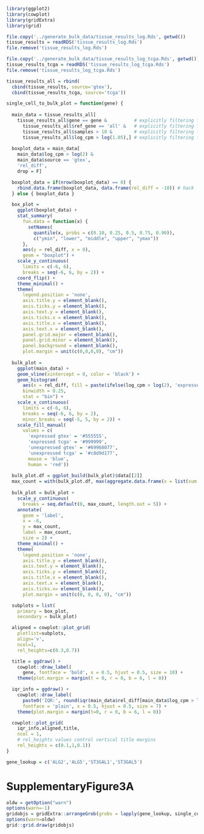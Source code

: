 ```r
library(ggplot2)
library(cowplot)
library(gridExtra)
library(grid)
```

```r
file.copy('../generate_bulk_data/tissue_results_log.Rds', getwd())
tissue_results = readRDS('tissue_results_log.Rds')
file.remove('tissue_results_log.Rds')
```

```r
file.copy('../generate_bulk_data/tissue_results_log_tcga.Rds', getwd())
tissue_results_tcga = readRDS('tissue_results_log_tcga.Rds')
file.remove('tissue_results_log_tcga.Rds')
```

```r
tissue_results_all = rbind(
  cbind(tissue_results, source='gtex'),
  cbind(tissue_results_tcga, source='tcga'))
```

```r
single_cell_to_bulk_plot = function(gene) {
  
  main_data = tissue_results_all[
    tissue_results_all$gene == gene &          # explicitly filtering for gene
      tissue_results_all$ref_gene == 'all' &   # explicitly filtering for quants normalised by all segs
      tissue_results_all$samples > 10 &        # explicitly filtering for tissue with greater than 10 samples
      tissue_results_all$log_cpm > log(1.05),] # explicitly filtering for sample with TPM > 0.05
  
  boxplot_data = main_data[
    main_data$log_cpm > log(2) &
    main_data$source == 'gtex',
    'rel_diff',
    drop = F]

  boxplot_data = if(nrow(boxplot_data) == 0) {
    rbind.data.frame(boxplot_data, data.frame(rel_diff = -10)) # hack
  } else { boxplot_data }

  box_plot =
    ggplot(boxplot_data) +
    stat_summary(
      fun.data = function(x) {
        setNames(
          quantile(x, probs = c(0.10, 0.25, 0.5, 0.75, 0.90)),
          c("ymin", "lower", "middle", "upper", "ymax"))
      },
      aes(y = rel_diff, x = 0),
      geom = "boxplot") +
    scale_y_continuous(
      limits = c(-6, 6),
      breaks = seq(-6, 6, by = 2)) +
    coord_flip() +
    theme_minimal() +
    theme(
      legend.position = 'none',
      axis.title.y = element_blank(),
      axis.ticks.y = element_blank(),
      axis.text.y = element_blank(),
      axis.ticks.x = element_blank(),
      axis.title.x = element_blank(),
      axis.text.x = element_blank(),
      panel.grid.major = element_blank(),
      panel.grid.minor = element_blank(),
      panel.background = element_blank(),
      plot.margin = unit(c(0,0,0,0), "cm"))
  
  bulk_plot = 
    ggplot(main_data) +
    geom_vline(xintercept = 0, color = 'black') +
    geom_histogram(
      aes(x = rel_diff, fill = paste(ifelse(log_cpm > log(2), 'expressed', 'unexpressed'), source)),
      binwidth = 0.25,
      stat = "bin") +
    scale_x_continuous(
      limits = c(-6, 6), 
      breaks = seq(-6, 6, by = 2),
      minor_breaks = seq(-5, 5, by = 2)) +
    scale_fill_manual(
      values = c(
        'expressed gtex' = '#555555',
        'expressed tcga' = '#999999',
        'unexpressed gtex' = '#69968077',
        'unexpressed tcga' = '#c8d9d177',
        mouse = 'blue',
        human = 'red'))
  
  bulk_plot.df = ggplot_build(bulk_plot)$data[[2]]
  max_count = with(bulk_plot.df, max(aggregate.data.frame(x = list(sum = count), by = list(x = x), FUN = sum)$sum))
  
  bulk_plot = bulk_plot +
    scale_y_continuous(
      breaks = seq.default(0, max_count, length.out = 5)) +
    annotate(
      geom = 'label',
      x = -6,
      y = max_count,
      label = max_count,
      size = 2) +
    theme_minimal() +
    theme(
      legend.position = 'none',
      axis.title.y = element_blank(),
      axis.text.y = element_blank(),
      axis.ticks.y = element_blank(),
      axis.title.x = element_blank(),
      axis.text.x = element_blank(),
      axis.ticks.x= element_blank(),
      plot.margin = unit(c(0, 0, 0, 0), "cm"))

  subplots = list(
    primary = box_plot,
    secondary = bulk_plot)

  aligned = cowplot::plot_grid(
    plotlist=subplots,
    align='v',
    ncol=1,
    rel_heights=c(0.3,0.7))

  title = ggdraw() +
    cowplot::draw_label(
      gene, fontface = 'bold', x = 0.5, hjust = 0.5, size = 10) +
    theme(plot.margin = margin(t = 0, r = 0, b = 6, l = 0))

  iqr_info = ggdraw() +
    cowplot::draw_label(
      paste0('IQR:', round(iqr(main_data$rel_diff[main_data$log_cpm > log(2)]), digits = 2)),
      fontface = 'plain', x = 0.5, hjust = 0.5, size = 7) +
    theme(plot.margin = margin(t=0, r = 0, b = 6, l = 0))

  cowplot::plot_grid(
    iqr_info,aligned,title,
    ncol = 1,
    # rel_heights values control vertical title margins
    rel_heights = c(0.1,1,0.1))
}
```

```r
gene_lookup = c('ALG2','ALG5','ST3GAL1','ST3GAL5')
```

# SupplementaryFigure3A

```r
oldw = getOption("warn")
options(warn=-1)
gridobjs = gridExtra::arrangeGrob(grobs = lapply(gene_lookup, single_cell_to_bulk_plot), ncol=2, nrow = 2)
options(warn=oldw)
grid::grid.draw(gridobjs)
```
